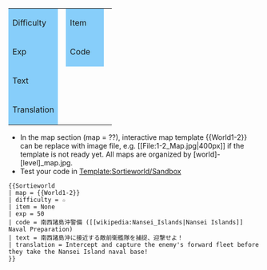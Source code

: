{{{map|[[File:1-1_Map.jpg|400px]]}}}
{|class="wikitable"
|style="width: 60px; background-color: LightSkyBlue;"|Difficulty
|'''{{{difficulty|☆}}}'''
|style="width: 60px; background-color: LightSkyBlue;"|Item
|'''{{{item|None}}}'''
|-
|style="background-color: LightSkyBlue;"|Exp
|'''{{{exp|100}}}'''
|style="background-color: LightSkyBlue;"|Code
|'''{{{code|?}}}'''
|-
|style="background-color: LightSkyBlue;"|Text
|colspan=3|{{{text|?}}}
|-
|style="background-color: LightSkyBlue;"|Translation
|colspan=3|{{{text|?}}}
|}<noinclude>
*<nowiki>In the map section (map = ??), interactive map template {{World1-2}} can be replace with image file, e.g. [[File:1-2_Map.jpg|400px]] if the template is not ready yet. All maps are organized by [world]-[level]_map.jpg.</nowiki>
*Test your code in [[Template:Sortieworld/Sandbox]]
<pre>
{{Sortieworld
| map = {{World1-2}}
| difficulty = ☆
| item = None
| exp = 50
| code = 南西諸島沖警備 ([[wikipedia:Nansei_Islands|Nansei Islands]] Naval Preparation)
| text = 南西諸島沖に接近する敵前衛艦隊を捕捉、迎撃せよ！ 
| translation = Intercept and capture the enemy's forward fleet before they take the Nansei Island naval base!
}}
</pre>
{{Sortieworld
| map = {{World1-2}}
| difficulty = ☆
| item = None
| exp = 50
| code = 南西諸島沖警備 (Nansei Islands Naval Preparation)
| text = 南西諸島沖に接近する敵前衛艦隊を捕捉、迎撃せよ！ 
| translation = Intercept and capture the enemy's forward fleet before they take the Nansei Island naval base!
}}
</noinclude>